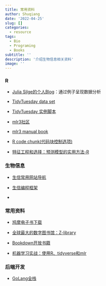 ```yaml
---
title: 常用资料
author: Shuqiang
date: '2022-04-25'
slug: []
categories:
  - resource
tags:
  - Bio
  - Programing
  - Books
subtitle: ''
description: '介绍生物信息相关资料'
image: ''
---
```


### R

- [Julia Silge的个人Blog](https://juliasilge.com/blog/)：通过例子呈现数据分析

- [TidyTuesday data set](https://github.com/rfordatascience/tidytuesday)

- [TidyTuesday 实例脚本](https://hardin47.github.io/TidyTuesday/2022-03-22/babynames.html)

- [mlr3社区](https://mlr3.mlr-org.com/)

- [mlr3 manual book](https://mlr3book.mlr-org.com/mlr3book.pdf)

- [R code chunk(代码块控制选项)](https://cloud.tencent.com/developer/article/1805479)

- [特征工程和选择：预测模型的实用方法-R](https://bookdown.org/max/FES/important-concepts.html#model-bias-and-variance)


### 生物信息

- [生信常用网站导航](https://gwaslab.com/navigation/)

- [生信编程框架](https://gwaslab.com/programming/)

- []()



### 常用资料

- [鸠摩电子书下载](https://www.jiumodiary.com/)

- [全球最大的数字图书馆：Z-library](https://pangniao.net/z-library-zui-xin-di-zhi.html)

- [Bookdown开放书籍](https://bookdown.org)

- [机器学习实战：使用R、tidyverse和mlr](https://book.douban.com/subject/35488867/?_dtcc=1)


### 后端开发

- [GoLang全栈](https://hao.golangstack.com/)